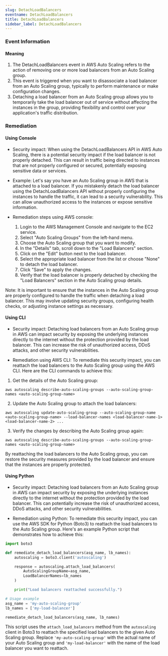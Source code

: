 ```yaml
--- 
slug: DetachLoadBalancers
eventname: DetachLoadBalancers
title: DetachLoadBalancers
sidebar_label: DetachLoadBalancers
---
```

                       
### Event Information

#### Meaning

1. The DetachLoadBalancers event in AWS Auto Scaling refers to the action of removing one or more load balancers from an Auto Scaling group.
2. This event is triggered when you want to disassociate a load balancer from an Auto Scaling group, typically to perform maintenance or make configuration changes.
3. Detaching a load balancer from an Auto Scaling group allows you to temporarily take the load balancer out of service without affecting the instances in the group, providing flexibility and control over your application's traffic distribution.

### Remediation

#### Using Console

- Security impact: When using the DetachLoadBalancers API in AWS Auto Scaling, there is a potential security impact if the load balancer is not properly detached. This can result in traffic being directed to instances that are not properly configured or secured, potentially exposing sensitive data or services.

- Example: Let's say you have an Auto Scaling group in AWS that is attached to a load balancer. If you mistakenly detach the load balancer using the DetachLoadBalancers API without properly configuring the instances to handle the traffic, it can lead to a security vulnerability. This can allow unauthorized access to the instances or expose sensitive information.

- Remediation steps using AWS console:
  1. Login to the AWS Management Console and navigate to the EC2 service.
  2. Select "Auto Scaling Groups" from the left-hand menu.
  3. Choose the Auto Scaling group that you want to modify.
  4. In the "Details" tab, scroll down to the "Load Balancers" section.
  5. Click on the "Edit" button next to the load balancer.
  6. Select the appropriate load balancer from the list or choose "None" to detach the load balancer.
  7. Click "Save" to apply the changes.
  8. Verify that the load balancer is properly detached by checking the "Load Balancers" section in the Auto Scaling group details.

Note: It is important to ensure that the instances in the Auto Scaling group are properly configured to handle the traffic when detaching a load balancer. This may involve updating security groups, configuring health checks, or adjusting instance settings as necessary.

#### Using CLI

- Security impact: Detaching load balancers from an Auto Scaling group in AWS can impact security by exposing the underlying instances directly to the internet without the protection provided by the load balancer. This can increase the risk of unauthorized access, DDoS attacks, and other security vulnerabilities.

- Remediation using AWS CLI: To remediate this security impact, you can reattach the load balancers to the Auto Scaling group using the AWS CLI. Here are the CLI commands to achieve this:

1. Get the details of the Auto Scaling group:
```
aws autoscaling describe-auto-scaling-groups --auto-scaling-group-names <auto-scaling-group-name>
```

2. Update the Auto Scaling group to attach the load balancers:
```
aws autoscaling update-auto-scaling-group --auto-scaling-group-name <auto-scaling-group-name> --load-balancer-names <load-balancer-name-1> <load-balancer-name-2> ...
```

3. Verify the changes by describing the Auto Scaling group again:
```
aws autoscaling describe-auto-scaling-groups --auto-scaling-group-names <auto-scaling-group-name>
```

By reattaching the load balancers to the Auto Scaling group, you can restore the security measures provided by the load balancer and ensure that the instances are properly protected.

#### Using Python

- Security impact: Detaching load balancers from an Auto Scaling group in AWS can impact security by exposing the underlying instances directly to the internet without the protection provided by the load balancer. This can potentially increase the risk of unauthorized access, DDoS attacks, and other security vulnerabilities.

- Remediation using Python: To remediate this security impact, you can use the AWS SDK for Python (Boto3) to reattach the load balancers to the Auto Scaling group. Here's an example Python script that demonstrates how to achieve this:

```python
import boto3

def remediate_detach_load_balancers(asg_name, lb_names):
    autoscaling = boto3.client('autoscaling')

    response = autoscaling.attach_load_balancers(
        AutoScalingGroupName=asg_name,
        LoadBalancerNames=lb_names
    )

    print("Load balancers reattached successfully.")

# Usage example
asg_name = 'my-auto-scaling-group'
lb_names = ['my-load-balancer']

remediate_detach_load_balancers(asg_name, lb_names)
```

This script uses the `attach_load_balancers` method from the `autoscaling` client in Boto3 to reattach the specified load balancers to the given Auto Scaling group. Replace `'my-auto-scaling-group'` with the actual name of your Auto Scaling group and `'my-load-balancer'` with the name of the load balancer you want to reattach.


 